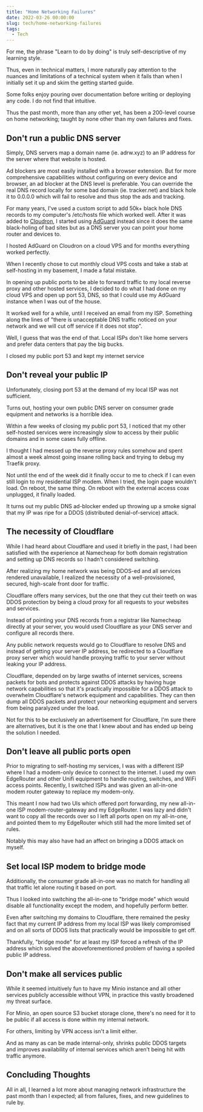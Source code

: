 ```yaml
---
title: "Home Networking Failures"
date: 2022-03-26 00:00:00
slug: tech/home-networking-failures
tags:
  - Tech
---
```


For me, the phrase "Learn to do by doing" is truly self-descriptive of my learning style.

Thus, even in technical matters, I more naturally pay attention to the nuances and limitations of a technical system when it fails than when I initially set it up and skim the getting started guide.

Some folks enjoy pouring over documentation before writing or deploying any code. I do not find that intuitive.

Thus the past month, more than any other yet, has been a 200-level course on home networking; taught by none other than my own failures and fixes.

## Don't run a public DNS server

Simply, DNS servers map a domain name (ie. adrw.xyz) to an IP address for the server where that website is hosted.

Ad blockers are most easily installed with a browser extension. But for more comprehensive capabilities without configuring on every device and browser, an ad blocker at the DNS level is preferable. You can override the real DNS record locally for some bad domain (ie. tracker.net) and black hole it to 0.0.0.0 which will fail to resolve and thus stop the ads and tracking.

For many years, I've used a custom script to add 50k+ black hole DNS records to my computer's /etc/hosts file which worked well. After it was added to [Cloudron](http://cloudron.io), I started using [AdGuard](https://adguard.com/en/adguard-home/overview.html) instead since it does the same black-holing of bad sites but as a DNS server you can point your home router and devices to.

I hosted AdGuard on Cloudron on a cloud VPS and for months everything worked perfectly.

When I recently chose to cut monthly cloud VPS costs and take a stab at self-hosting in my basement, I made a fatal mistake.

In opening up public ports to be able to forward traffic to my local reverse proxy and other hosted services, I decided to do what I had done on my cloud VPS and open up port 53, DNS, so that I could use my AdGuard instance when I was out of the house.

It worked well for a while, until I received an email from my ISP. Something along the lines of "there is unacceptable DNS traffic noticed on your network and we will cut off service if it does not stop".

Well, I guess that was the end of that. Local ISPs don't like home servers and prefer data centers that pay the big bucks.

I closed my public port 53 and kept my internet service

## Don't reveal your public IP

Unfortunately, closing port 53 at the demand of my local ISP was not sufficient.

Turns out, hosting your own public DNS server on consumer grade equipment and networks is a horrible idea.

Within a few weeks of closing my public port 53, I noticed that my other self-hosted services were increasingly slow to access by their public domains and in some cases fully offline.

I thought I had messed up the reverse proxy rules somehow and spent almost a week almost going insane rolling back and trying to debug my Traefik proxy.

Not until the end of the week did it finally occur to me to check if I can even still login to my residential ISP modem. When I tried, the login page wouldn't load. On reboot, the same thing. On reboot with the external access coax unplugged, it finally loaded.

It turns out my public DNS ad-blocker ended up throwing up a smoke signal that my IP was ripe for a DDOS (distributed denial-of-service) attack.

## The necessity of Cloudflare

While I had heard about Cloudflare and used it briefly in the past, I had been satisfied with the experience at Namecheap for both domain registration and setting up DNS records so I hadn't considered switching.

After realizing my home network was being DDOS-ed and all services rendered unavailable, I realized the necessity of a well-provisioned, secured, high-scale front door for traffic.

Cloudflare offers many services, but the one that they cut their teeth on was DDOS protection by being a cloud proxy for all requests to your websites and services.

Instead of pointing your DNS records from a registrar like Namecheap directly at your server, you would used Cloudflare as your DNS server and configure all records there.

Any public network requests would go to Cloudflare to resolve DNS and instead of getting your server IP address, be redirected to a Cloudflare proxy server which would handle proxying traffic to your server without leaking your IP address.

Cloudflare, depended on by large swaths of internet services, screens packets for bots and protects against DDOS attacks by having huge network capabilities so that it's practically impossible for a DDOS attack to overwhelm Cloudflare's network equipment and capabilities. They can then dump all DDOS packets and protect your networking equipment and servers from being paralyzed under the load.

Not for this to be exclusively an advertisement for Cloudflare, I'm sure there are alternatives, but it is the one that I knew about and has ended up being the solution I needed.

## Don't leave all public ports open

Prior to migrating to self-hosting my services, I was with a different ISP where I had a modem-only device to connect to the internet. I used my own EdgeRouter and other Unifi equipment to handle routing, switches, and WiFi access points. Recently, I switched ISPs and was given an all-in-one modem router gateway to replace my modem-only.

This meant I now had two UIs which offered port forwarding, my new all-in-one ISP modem-router-gateway and my EdgeRouter. I was lazy and didn't want to copy all the records over so I left all ports open on my all-in-one, and pointed them to my EdgeRouter which still had the more limited set of rules.

Notably this may also have had an affect on bringing a DDOS attack on myself.

## Set local ISP modem to bridge mode

Additionally, the consumer grade all-in-one was no match for handling all that traffic let alone routing it based on port.

Thus I looked into switching the all-in-one to "bridge mode" which would disable all functionality except the modem, and hopefully perform better.

Even after switching my domains to Cloudflare, there remained the pesky fact that my current IP address from my local ISP was likely compromised and on all sorts of DDOS lists that practically would be impossible to get off.

Thankfully, "bridge mode" for at least my ISP forced a refresh of the IP address which solved the aboveforementioned problem of having a spoiled public IP address.

## Don't make all services public

While it seemed intuitively fun to have my Minio instance and all other services publicly accessible without VPN, in practice this vastly broadened my threat surface.

For Minio, an open source S3 bucket storage clone, there's no need for it to be public if all access is done within my internal network.

For others, limiting by VPN access isn't a limit either.

And as many as can be made internal-only, shrinks public DDOS targets and improves availability of internal services which aren't being hit with traffic anymore.

## Concluding Thoughts

All in all, I learned a lot more about managing network infrastructure the past month than I expected; all from failures, fixes, and new guidelines to rule by.

